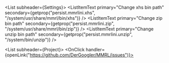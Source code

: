 <List subheader={<ListSubheader>Settings</ListSubheader>}>
  <ListItemDialogEditText
      id="xhs"
      scope="mmrlini"
      inputLabel="Path"
      type="text"
      title="Change xhs bin path"
      initialValue="/system/usr/share/mmrl/bin/xhs">
    <ListItemText primary="Change xhs bin path" secondary={getprop("persist.mmrlini.xhs", "/system/usr/share/mmrl/bin/xhs")} />
  </ListItemDialogEditText>
  <ListItemDialogEditText
      id="zip"
      scope="mmrlini"
      inputLabel="Path"
      type="text"
      title="Change zip bin path"
      initialValue="/system/usr/share/mmrl/bin/zip">
    <ListItemText primary="Change zip bin path" secondary={getprop("persist.mmrlini.zip", "/system/usr/share/mmrl/bin/zip")} />
  </ListItemDialogEditText>
  <ListItemDialogEditText
      id="unzip"
      scope="mmrlini"
      inputLabel="Path"
      type="text"
      title="Change unzip bin path"
      initialValue="/system/bin/unzip">
    <ListItemText primary="Change unzip bin path" secondary={getprop("persist.mmrlini.unzip", "/system/bin/unzip")} />
  </ListItemDialogEditText>
</List>

<Divider/>

<List subheader={<ListSubheader>Project</ListSubheader>}>
  <OnClick handler={openLink("https://github.com/DerGoogler/MMRL/issues")}>
    <ListItemButton>
      <ListItemText primary="Report a issue" />
    </ListItemButton>
  </OnClick>
</List>